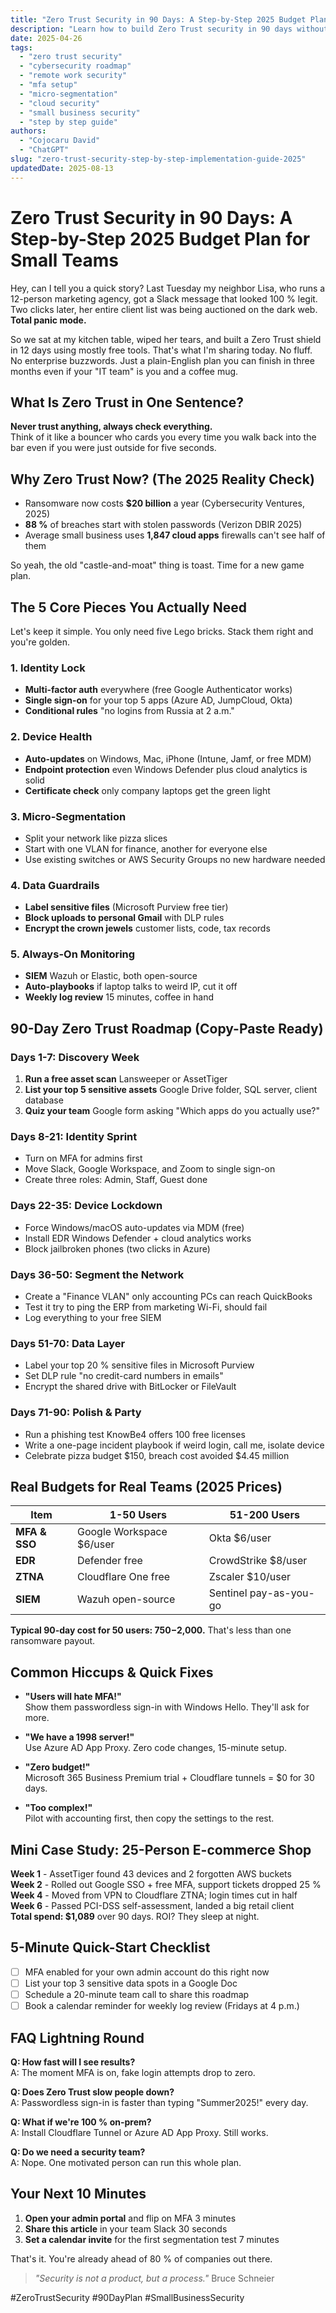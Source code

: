 ```yaml
---
title: "Zero Trust Security in 90 Days: A Step-by-Step 2025 Budget Plan for Small Teams"
description: "Learn how to build Zero Trust security in 90 days without expensive tools. Real budget, timeline, and free options for remote teams and cloud apps."
date: 2025-04-26
tags:
  - "zero trust security"
  - "cybersecurity roadmap"
  - "remote work security"
  - "mfa setup"
  - "micro-segmentation"
  - "cloud security"
  - "small business security"
  - "step by step guide"
authors:
  - "Cojocaru David"
  - "ChatGPT"
slug: "zero-trust-security-step-by-step-implementation-guide-2025"
updatedDate: 2025-08-13
---
```


# Zero Trust Security in 90 Days: A Step-by-Step 2025 Budget Plan for Small Teams

Hey, can I tell you a quick story? Last Tuesday my neighbor Lisa, who runs a 12-person marketing agency, got a Slack message that looked 100 % legit. Two clicks later, her entire client list was being auctioned on the dark web. **Total panic mode.** 

So we sat at my kitchen table, wiped her tears, and built a Zero Trust shield in 12 days using mostly free tools. That's what I'm sharing today. No fluff. No enterprise buzzwords. Just a plain-English plan you can finish in three months even if your "IT team" is you and a coffee mug.

## What Is Zero Trust in One Sentence?

**Never trust anything, always check everything.**  
Think of it like a bouncer who cards you every time you walk back into the bar even if you were just outside for five seconds.

## Why Zero Trust Now? (The 2025 Reality Check)

- Ransomware now costs **$20 billion** a year (Cybersecurity Ventures, 2025)  
- **88 %** of breaches start with stolen passwords (Verizon DBIR 2025)  
- Average small business uses **1,847 cloud apps** firewalls can't see half of them

So yeah, the old "castle-and-moat" thing is toast. Time for a new game plan.

## The 5 Core Pieces You Actually Need

Let's keep it simple. You only need five Lego bricks. Stack them right and you're golden.

### 1. Identity Lock
- **Multi-factor auth** everywhere (free Google Authenticator works)  
- **Single sign-on** for your top 5 apps (Azure AD, JumpCloud, Okta)  
- **Conditional rules** "no logins from Russia at 2 a.m."

### 2. Device Health
- **Auto-updates** on Windows, Mac, iPhone (Intune, Jamf, or free MDM)  
- **Endpoint protection** even Windows Defender plus cloud analytics is solid  
- **Certificate check** only company laptops get the green light

### 3. Micro-Segmentation
- Split your network like pizza slices  
- Start with one VLAN for finance, another for everyone else  
- Use existing switches or AWS Security Groups no new hardware needed

### 4. Data Guardrails
- **Label sensitive files** (Microsoft Purview free tier)  
- **Block uploads to personal Gmail** with DLP rules  
- **Encrypt the crown jewels** customer lists, code, tax records

### 5. Always-On Monitoring
- **SIEM** Wazuh or Elastic, both open-source  
- **Auto-playbooks** if laptop talks to weird IP, cut it off  
- **Weekly log review** 15 minutes, coffee in hand

## 90-Day Zero Trust Roadmap (Copy-Paste Ready)

### Days 1-7: Discovery Week
1. **Run a free asset scan** Lansweeper or AssetTiger  
2. **List your top 5 sensitive assets** Google Drive folder, SQL server, client database  
3. **Quiz your team** Google form asking "Which apps do you actually use?"

### Days 8-21: Identity Sprint
- Turn on MFA for admins first  
- Move Slack, Google Workspace, and Zoom to single sign-on  
- Create three roles: Admin, Staff, Guest done

### Days 22-35: Device Lockdown
- Force Windows/macOS auto-updates via MDM (free)  
- Install EDR Windows Defender + cloud analytics works  
- Block jailbroken phones (two clicks in Azure)

### Days 36-50: Segment the Network
- Create a "Finance VLAN" only accounting PCs can reach QuickBooks  
- Test it try to ping the ERP from marketing Wi-Fi, should fail  
- Log everything to your free SIEM

### Days 51-70: Data Layer
- Label your top 20 % sensitive files in Microsoft Purview  
- Set DLP rule "no credit-card numbers in emails"  
- Encrypt the shared drive with BitLocker or FileVault

### Days 71-90: Polish & Party
- Run a phishing test KnowBe4 offers 100 free licenses  
- Write a one-page incident playbook if weird login, call me, isolate device  
- Celebrate pizza budget $150, breach cost avoided $4.45 million

## Real Budgets for Real Teams (2025 Prices)

| Item | 1-50 Users | 51-200 Users |
|---|---|---|
| **MFA & SSO** | Google Workspace $6/user | Okta $6/user |
| **EDR** | Defender free | CrowdStrike $8/user |
| **ZTNA** | Cloudflare One free | Zscaler $10/user |
| **SIEM** | Wazuh open-source | Sentinel pay-as-you-go |

**Typical 90-day cost for 50 users: $750-$2,000.** That's less than one ransomware payout.

## Common Hiccups & Quick Fixes

- **"Users will hate MFA!"**  
  Show them passwordless sign-in with Windows Hello. They'll ask for more.

- **"We have a 1998 server!"**  
  Use Azure AD App Proxy. Zero code changes, 15-minute setup.

- **"Zero budget!"**  
  Microsoft 365 Business Premium trial + Cloudflare tunnels = $0 for 30 days.

- **"Too complex!"**  
  Pilot with accounting first, then copy the settings to the rest.

## Mini Case Study: 25-Person E-commerce Shop

**Week 1** - AssetTiger found 43 devices and 2 forgotten AWS buckets  
**Week 2** - Rolled out Google SSO + free MFA, support tickets dropped 25 %  
**Week 4** - Moved from VPN to Cloudflare ZTNA; login times cut in half  
**Week 6** - Passed PCI-DSS self-assessment, landed a big retail client  
**Total spend: $1,089** over 90 days. ROI? They sleep at night.

## 5-Minute Quick-Start Checklist

- [ ] MFA enabled for your own admin account do this right now  
- [ ] List your top 3 sensitive data spots in a Google Doc  
- [ ] Schedule a 20-minute team call to share this roadmap  
- [ ] Book a calendar reminder for weekly log review (Fridays at 4 p.m.)

## FAQ Lightning Round

**Q: How fast will I see results?**  
A: The moment MFA is on, fake login attempts drop to zero.

**Q: Does Zero Trust slow people down?**  
A: Passwordless sign-in is faster than typing "Summer2025!" every day.

**Q: What if we're 100 % on-prem?**  
A: Install Cloudflare Tunnel or Azure AD App Proxy. Still works.

**Q: Do we need a security team?**  
A: Nope. One motivated person can run this whole plan.

## Your Next 10 Minutes

1. **Open your admin portal** and flip on MFA 3 minutes  
2. **Share this article** in your team Slack 30 seconds  
3. **Set a calendar invite** for the first segmentation test 7 minutes

That's it. You're already ahead of 80 % of companies out there.

> _"Security is not a product, but a process."_   Bruce Schneier

#ZeroTrustSecurity #90DayPlan #SmallBusinessSecurity